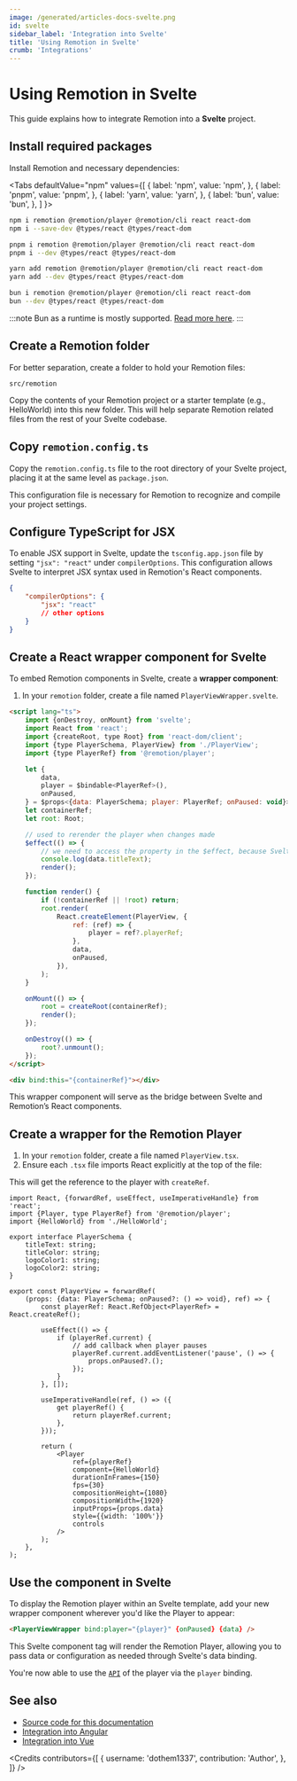 ```yaml
---
image: /generated/articles-docs-svelte.png
id: svelte
sidebar_label: 'Integration into Svelte'
title: 'Using Remotion in Svelte'
crumb: 'Integrations'
---
```



# Using Remotion in Svelte

This guide explains how to integrate Remotion into a **Svelte** project.

## Install required packages

Install Remotion and necessary dependencies:

<Tabs
defaultValue="npm"
values={[
{ label: 'npm', value: 'npm', },
{ label: 'pnpm', value: 'pnpm', },
{ label: 'yarn', value: 'yarn', },
{ label: 'bun', value: 'bun', },
]
}>
<TabItem value="npm">

```bash title="Use npm as the package manager"
npm i remotion @remotion/player @remotion/cli react react-dom
npm i --save-dev @types/react @types/react-dom
```

  </TabItem>
  <TabItem value="pnpm">

```bash title="Use pnpm as the package manager"
pnpm i remotion @remotion/player @remotion/cli react react-dom
pnpm i --dev @types/react @types/react-dom
```

  </TabItem>

  <TabItem value="yarn">

```bash title="Use Yarn as the package manager"
yarn add remotion @remotion/player @remotion/cli react react-dom
yarn add --dev @types/react @types/react-dom
```

  </TabItem>

  <TabItem value="bun">

```bash title="Use Bun as the package manager and runtime"
bun i remotion @remotion/player @remotion/cli react react-dom
bun --dev @types/react @types/react-dom
```

:::note
Bun as a runtime is mostly supported. [Read more here](/docs/bun).
:::

  </TabItem>
</Tabs>

## Create a Remotion folder

For better separation, create a folder to hold your Remotion files:

```plaintext
src/remotion
```

Copy the contents of your Remotion project or a starter template (e.g., HelloWorld) into this new folder. This will help separate Remotion related files from the rest of your Svelte codebase.

## Copy `remotion.config.ts`

Copy the `remotion.config.ts` file to the root directory of your Svelte project, placing it at the same level as `package.json`.

This configuration file is necessary for Remotion to recognize and compile your project settings.

## Configure TypeScript for JSX

To enable JSX support in Svelte, update the `tsconfig.app.json` file by setting `"jsx": "react"` under `compilerOptions`. This configuration allows Svelte to interpret JSX syntax used in Remotion's React components.

```json title="tsconfig.json"
{
	"compilerOptions": {
		"jsx": "react"
		// other options
	}
}
```

## Create a React wrapper component for Svelte

To embed Remotion components in Svelte, create a **wrapper component**:

1. In your `remotion` folder, create a file named `PlayerViewWrapper.svelte`.

```html title="PlayerViewWrapper.svelte"
<script lang="ts">
	import {onDestroy, onMount} from 'svelte';
	import React from 'react';
	import {createRoot, type Root} from 'react-dom/client';
	import {type PlayerSchema, PlayerView} from './PlayerView';
	import {type PlayerRef} from '@remotion/player';

	let {
		data,
		player = $bindable<PlayerRef>(),
		onPaused,
	} = $props<{data: PlayerSchema; player: PlayerRef; onPaused: void}>();
	let containerRef;
	let root: Root;

	// used to rerender the player when changes made
	$effect(() => {
		// we need to access the property in the $effect, because Svelte doesn't automatically detect deep changes. Use flat structure or Svelte Store instead.
		console.log(data.titleText);
		render();
	});

	function render() {
		if (!containerRef || !root) return;
		root.render(
			React.createElement(PlayerView, {
				ref: (ref) => {
					player = ref?.playerRef;
				},
				data,
				onPaused,
			}),
		);
	}

	onMount(() => {
		root = createRoot(containerRef);
		render();
	});

	onDestroy(() => {
		root?.unmount();
	});
</script>

<div bind:this="{containerRef}"></div>
```

This wrapper component will serve as the bridge between Svelte and Remotion’s React components.

## Create a wrapper for the Remotion Player

1. In your `remotion` folder, create a file named `PlayerView.tsx`.
2. Ensure each `.tsx` file imports React explicitly at the top of the file:

This will get the reference to the player with `createRef`.

```tsx title="PlayerView.tsx"
import React, {forwardRef, useEffect, useImperativeHandle} from 'react';
import {Player, type PlayerRef} from '@remotion/player';
import {HelloWorld} from './HelloWorld';

export interface PlayerSchema {
	titleText: string;
	titleColor: string;
	logoColor1: string;
	logoColor2: string;
}

export const PlayerView = forwardRef(
	(props: {data: PlayerSchema; onPaused?: () => void}, ref) => {
		const playerRef: React.RefObject<PlayerRef> = React.createRef();

		useEffect(() => {
			if (playerRef.current) {
				// add callback when player pauses
				playerRef.current.addEventListener('pause', () => {
					props.onPaused?.();
				});
			}
		}, []);

		useImperativeHandle(ref, () => ({
			get playerRef() {
				return playerRef.current;
			},
		}));

		return (
			<Player
				ref={playerRef}
				component={HelloWorld}
				durationInFrames={150}
				fps={30}
				compositionHeight={1080}
				compositionWidth={1920}
				inputProps={props.data}
				style={{width: '100%'}}
				controls
			/>
		);
	},
);
```

## Use the component in Svelte

To display the Remotion player within an Svelte template, add your new wrapper component wherever you'd like the Player to appear:

```html
<PlayerViewWrapper bind:player="{player}" {onPaused} {data} />
```

This Svelte component tag will render the Remotion Player, allowing you to pass data or configuration as needed through Svelte's data binding.

You're now able to use the [`API`](/docs/player/player) of the player via the `player` binding.

## See also

- [Source code for this documentation](https://github.com/remotion-dev/svelte-starter)
- [Integration into Angular](/docs/angular)
- [Integration into Vue](/docs/vue)

<Credits
	contributors={[
		{
			username: 'dothem1337',
			contribution: 'Author',
		},
	]}
/>
